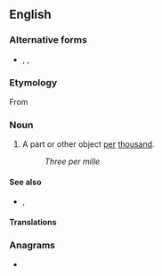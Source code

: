 {{also|permille}}

==English==
{{wikipedia}}

===Alternative forms===
* {{l|en|per mil}}, {{l|en|per mill}}, {{l|en|permille}}

===Etymology===
From {{etyl|la|en}} {{m|la|per}} {{m|la|mīlle||thousand}}

===Noun===
{{en-noun|per mille}}

# A part or other object [[per]] [[thousand]].
#: ''Three per mille''

====See also====
* {{l|en|per cent}}, {{l|en|percent}}

====Translations====
{{trans-see|permille}}

===Anagrams===
* {{l|en|impeller}}